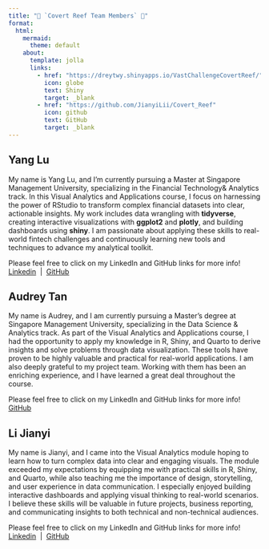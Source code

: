 ```yaml
---
title: "🌊 `Covert Reef Team Members` 🪸"
format: 
  html:
    mermaid: 
      theme: default
    about:
      template: jolla
      links:
        - href: "https://dreytwy.shinyapps.io/VastChallengeCovertReef/"
          icon: globe
          text: Shiny
          target: _blank
        - href: "https://github.com/JianyiLii/Covert_Reef"
          icon: github
          text: GitHub
          target: _blank
---
```


:::::: panel-tabset
## Yang Lu

My name is Yang Lu, and I’m currently pursuing a Master at Singapore Management University, specializing in the Financial Technology& Analytics track. 
In this Visual Analytics and Applications course, I focus on harnessing the power of RStudio to transform complex financial datasets into clear, actionable insights. My work includes data wrangling with **tidyverse**, creating interactive visualizations with **ggplot2** and **plotly**, and building dashboards using **shiny**. I am passionate about applying these skills to real-world fintech challenges and continuously learning new tools and techniques to advance my analytical toolkit.


::: {.callout-note title="Yang Lu"}
Please feel free to click on my LinkedIn and GitHub links for more info! <br> [<i class="fa-brands fa-linkedin"></i> Linkedin](https://www.linkedin.com/in/yanglu97/)  \|  [<i class="fa-brands fa-github"></i> GitHub](https://github.com/Roxy-97)
:::

## Audrey Tan

My name is Audrey, and I am currently pursuing a Master's degree at Singapore Management University, specializing in the Data Science & Analytics track. As part of the Visual Analytics and Applications course, I had the opportunity to apply my knowledge in R, Shiny, and Quarto to derive insights and solve problems through data visualization. These tools have proven to be highly valuable and practical for real-world applications. I am also deeply grateful to my project team. Working with them has been an enriching experience, and I have learned a great deal throughout the course.

::: {.callout-note title="Audrey"}
Please feel free to click on my LinkedIn and GitHub links for more info! <br> [<i class="fa-brands fa-github"></i> GitHub](https://github.com/dreytwy)
:::

## Li Jianyi

My name is Jianyi, and I came into the Visual Analytics module hoping to learn how to turn complex data into clear and engaging visuals. The module exceeded my expectations by equipping me with practical skills in R, Shiny, and Quarto, while also teaching me the importance of design, storytelling, and user experience in data communication. I especially enjoyed building interactive dashboards and applying visual thinking to real-world scenarios. I believe these skills will be valuable in future projects, business reporting, and communicating insights to both technical and non-technical audiences.

::: {.callout-note title="Jianyi"}
Please feel free to click on my LinkedIn and GitHub links for more info! <br> [<i class="fa-brands fa-linkedin"></i> Linkedin](www.linkedin.com/in/jianyi-li-272017249)  \|  [<i class="fa-brands fa-github"></i> GitHub](https://github.com/JianyiLii)
:::
::::::
